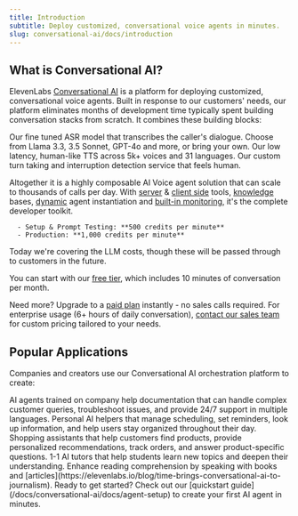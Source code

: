 ```yaml
---
title: Introduction
subtitle: Deploy customized, conversational voice agents in minutes.
slug: conversational-ai/docs/introduction
---
```


## What is Conversational AI?

ElevenLabs [Conversational AI](https://elevenlabs.io/conversational-ai) is a platform for deploying customized, conversational voice agents. Built in response to our customers' needs, our platform eliminates months of development time typically spent building conversation stacks from scratch. It combines these building blocks:

<CardGroup cols={4}>
  <Card title="Speech to Text">
    Our fine tuned ASR model that transcribes the caller's dialogue.
  </Card>
  <Card title="LLM">
    Choose from Llama 3.3, 3.5 Sonnet, GPT-4o and more, or bring your own.
  </Card>
  <Card title="Text to Speech">
    Our low latency, human-like TTS across 5k+ voices and 31 languages.
  </Card>
  <Card title="Turn Taking">
    Our custom turn taking and interruption detection service that feels human.
  </Card>
</CardGroup>

Altogether it is a highly composable AI Voice agent solution that can scale to thousands of calls per day. With [server](/docs/conversational-ai/customization/tools) & [client side](https://elevenlabs.io/docs/conversational-ai/customization/client-tools) tools, [knowledge](https://elevenlabs.io/docs/conversational-ai/customization/knowledge-base) bases, [dynamic](https://elevenlabs.io/docs/conversational-ai/customization/conversation-configuration) agent instantiation and [built-in monitoring](https://elevenlabs.io/docs/conversational-ai/docs/agent-setup#5-configure-data-collection), it's the complete developer toolkit.

<Card title="Pricing" horizontal>

      - Setup & Prompt Testing: **500 credits per minute**
      - Production: **1,000 credits per minute**

</Card>

<Note>
  Today we're covering the LLM costs, though these will be passed through to
  customers in the future.
</Note>

You can start with our [free tier](https://elevenlabs.io/app/sign-up), which includes 10 minutes of conversation per month.

Need more? Upgrade to a [paid plan](https://elevenlabs.io/pricing) instantly - no sales calls required. For enterprise usage (6+ hours of daily conversation), [contact our sales team](https://elevenlabs.io/contact-sales) for custom pricing tailored to your needs.

## Popular Applications

Companies and creators use our Conversational AI orchestration platform to create:

<CardGroup cols={2}>
  <Card title="Customer Service Representatives" icon="headset">
    AI agents trained on company help documentation that can handle complex
    customer queries, troubleshoot issues, and provide 24/7 support in multiple
    languages.
  </Card>
  <Card title="Virtual Assistants" icon="calendar-check">
    Personal AI helpers that manage scheduling, set reminders, look up
    information, and help users stay organized throughout their day.
  </Card>
  <Card title="Retail Support" icon="shop">
    Shopping assistants that help customers find products, provide personalized
    recommendations, track orders, and answer product-specific questions.
  </Card>
  <Card title="Personalized Learning" icon="book-open">
    1-1 AI tutors that help students learn new topics and deepen their
    understanding. Enhance reading comprehension by speaking with books and
    [articles](https://elevenlabs.io/blog/time-brings-conversational-ai-to-journalism).
  </Card>
</CardGroup>

<Note>
  Ready to get started? Check out our [quickstart
  guide](/docs/conversational-ai/docs/agent-setup) to create your first AI agent in
  minutes.
</Note>
